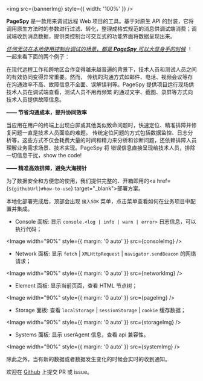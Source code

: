 

<img src={bannerImg} style={{ width: '100%' }} />

<HeaderLink level={2} slug="introduction" children="介绍" />

<b>PageSpy</b> 是一款用来调试远程 Web 项目的工具。基于对原生 API 的封装，它将调用原生方法时的参数进行过滤、转化，整理成格式规范的消息供调试端消费；调试端收到消息数据，提供类控制台可交互式的功能界面将数据呈现出来。

<HeaderLink level={2} slug="when-to-use" children="何时使用？" />

<u>*任何无法在本地使用控制台调试的场景，都是 **PageSpy** 可以大显身手的时候*</u>
！一起来看下面的两个例子：

在现代远程工作和跨地区合作变得越来越普遍的背景下，技术人员和测试人员之间的有效协同变得异常重要。然而，
传统的沟通方式如邮件、电话、视频会议等存在沟通效率不高、故障信息不全面、误解误判等。PageSpy 提供项目运行现场供技术人员在调试端查看，测试人员不用再频繁
的通过文字、截图、录屏等方式向技术人员提供故障信息。

<div style={{ textAlign: 'right', marginBottom: 24 }}>
  <strong>—— 节省沟通成本，提升协同效率</strong>
</div>

当应用在用户的终端上出现白屏或其他类似致命问题时，快速定位、精准排障并修复问题一直是技术人员面临的难题。
传统定位问题的方式包括数据监控、日志分析等，这些方式不仅会耗费大量的时间和精力来分析和诊断问题，还依赖排障人员理解业务需求场景、技术实现。PageSpy 将
错误信息直接呈现给技术人员，排除一切信息干扰，show the code!

<div style={{ textAlign: 'right', marginBottom: 24 }}>
  <strong>—— 精准高效排障，避免大海捞针</strong>
</div>

<HeaderLink level={2} slug="how-to-use" children="如何使用？" />

为了数据安全和方便您的使用，我们提供完整的、开箱即用的<a href={`${githubUrl}#how-to-use`} target="\_blank">部署方案</a>。

本地化部署完成后，顶部会出现 `接入SDK` 菜单，点击菜单查看如何在业务项目中配置并集成。

<HeaderLink level={2} slug="feature-overview" children="功能概览" />

- Console 面板: 显示 `console.<log | info | warn | error>` 日志信息，可以执行代码；

<Image width="90%" style={{ margin: '0 auto' }} src={consoleImg} />

- Network 面板: 显示 `fetch` | `XMLHttpRequest` | `navigator.sendBeacon` 的网络请求；

<Image width="90%" style={{ margin: '0 auto' }} src={networkImg} />

- Element 面板: 显示当前页面，查看 HTML 节点树；

<Image width="90%" style={{ margin: '0 auto' }} src={pageImg} />

- Storage 面板: 查看 `localStorage` | `sessionStorage` | `cookie` 缓存数据；

<Image width="90%" style={{ margin: '0 auto' }} src={storageImg} />

- Systems 面板: 显示 userAgent 信息，查看 api 兼容性。

<Image width="90%" style={{ margin: '0 auto' }} src={systemImg} />

除此之外，当有新的数据或者数据发生变化的时候会实时的收到通知。

<p style={{ marginTop: 28 }}>
  欢迎在 <a href={githubUrl}>Github</a> 上提交 PR 或 issue。
</p>
